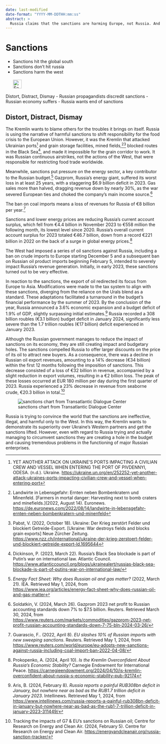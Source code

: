 ```yaml
---
date: last-modified
date-format: "YYYY-MM-DDTHH:mm:ss"
abstract: > 
  Russia claims that the sanctions are harming Europe, not Russia. And Russia is campaigning for an end to the sanctions!?
---
```


# Sanctions {#sec-ruwar-sanctions}

::: {.callout-caution title="Myth"}
- Sanctions hit the global south
- Sanctions don't hit russia
- Sanctions harm the west
[<br></br>![Search for topic in EUvsDisinfo](../all_common_img/EUvsDisinfo_400x240.jpg){height=2em}](https://euvsdisinfo.eu/disinformation-cases/?text=sanctions&sort=relevance)
:::

::: {.callout-tip title="Truth"}
Distort, Distract, Dismay
- Russian propagandists discredit sanctions
- Russian economy suffers
- Russia wants end of sanctions 
:::

## Distort, Distract, Dismay

The Kremlin wants to blame others for the troubles it brings on itself. Russia is using the narrative of harmful sanctions to shift responsibility for the food crisis to the European Union. However, it was the Kremlin that attacked Ukrainian ports[^ruwar-sanctions-1] and grain storage facilities, mined fields,[^ruwar-sanctions-2][^ruwar-sanctions-3] blocked routes in the Black Sea[^ruwar-sanctions-4], and made it impossible for the grain corridor to work. It was Russian continuous airstrikes, not the actions of the West, that were responsible for restricting food trade worldwide. 

Meanwhile, sanctions put pressure on the energy sector, a key contributor to the Russian budget.[^ruwar-sanctions-5] Gazprom, Russia's energy giant, suffered its worst loss in at least 25 years, with a staggering $6.9 billion deficit in 2023\. Gas sales more than halved, dragging revenue down by nearly 30%, as the war severed European ties and choked the company's main income source.[^ruwar-sanctions-6]

The ban on coal imports means a loss of revenues for Russia of €8 billion per year.[^ruwar-sanctions-7]

Sanctions and lower energy prices are reducing Russia’s current account surplus, which fell from €4.4 billion in November 2023 to €558 million the following month, its lowest level since 2020\. Russia’s overall current account surplus for 2023 totaled €46.7 billion, down from a record €221 billion in 2022 on the back of a surge in global energy prices.[^ruwar-sanctions-8]

The West had imposed a series of oil sanctions against Russia, including a ban on crude imports to Europe starting December 5 and a subsequent ban on Russian oil product imports beginning February 5, intended to severely impact Russia’s revenue generation. Initially, in early 2023, these sanctions turned out to be very effective. 

In reaction to the sanctions, the export of oil redirected its focus from Europe to Asia. Modifications were made to the tax system to align with these sanctions, diverging from the reliance on the Urals blend as a standard. These adaptations facilitated a turnaround in the budget's financial performance by the summer of 2023\. By the conclusion of the year, Russia announced a 3.6% economic expansion and a budget deficit of 1.9% of GDP, slightly surpassing initial estimates.[^ruwar-sanctions-9] Russia recorded a 308 billion roubles (€3.1 billion) budget deficit in January 2024, significantly less severe than the 1.7 trillion roubles (€17 billion) deficit experienced in January 2023\. 

Although the Russian government manages to reduce the impact of sanctions on its economy, they are still creating impact and budgetary holes. The sanctions compelled Russia to offer larger discounts on the price of its oil to attract new buyers. As a consequence, there was a decline in Russian oil export revenues, amounting to a 14% decrease (€34 billion) within the first 12 months following the imposition of sanctions. This decrease consisted of a loss of €32 billion in revenue, accompanied by a slight reduction in export volumes, resulting in a €2 billion loss. The peak of these losses occurred at EUR 180 million per day during the first quarter of 2023\. Russia experienced a 23% decrease in revenue from seaborne crude, €20.3 billion in total.[^ruwar-sanctions-10]

![sanctions chart from Transatlantic Dialogue Center](tdcenter_sanctions.jpg)

Russia is trying to convince the world that the sanctions are ineffective, illegal, and harmful only to the West. In this way, the Kremlin wants to demonstrate its superiority over Ukraine's Western partners and get the sanctions lifted. However, even with regard to Russia trying and actually managing to circumvent sanctions they are creating a hole in the budget and causing tremendous problems in the functioning of major Russian enterprises.



[^ruwar-sanctions-1]:  YET ANOTHER ATTACK ON UKRAINE’S PORTS IMPACTING A CIVILIAN CREW AND VESSEL WHEN ENTERING THE PORT OF PIVDENNYI, ODESA. (n.d.). Ukraine. [https://ukraine.un.org/en/252252-yet-another-attack-ukraines-ports-impacting-civilian-crew-and-vessel-when-entering-port](https://ukraine.un.org/en/252252-yet-another-attack-ukraines-ports-impacting-civilian-crew-and-vessel-when-entering-port)

[^ruwar-sanctions-2]:  Landwirte in Lebensgefahr:  Ernten neben Bombenkratern und Minenfeld. \[Farmers in mortal danger: Harvesting next to bomb craters and minefields.\](2022, August 14). Euronews. [https://de.euronews.com/2022/08/14/landwirte-in-lebensgefahr-ernten-neben-bombenkratern-und-minenfeld](https://de.euronews.com/2022/08/14/landwirte-in-lebensgefahr-ernten-neben-bombenkratern-und-minenfeld)

[^ruwar-sanctions-3]:  Pabst, V. (2022, October 18). Ukraine: Der Krieg zerstört Felder und blockiert Getreide-Export. \[Ukraine: War destroys fields and blocks grain exports\]  Neue Zürcher Zeitung. [https://www.nzz.ch/international/ukraine-der-krieg-zerstoert-felder-und-blockiert-getreide-export-ld.1695644](https://www.nzz.ch/international/ukraine-der-krieg-zerstoert-felder-und-blockiert-getreide-export-ld.1695644)

[^ruwar-sanctions-4]:  Dickinson, P. (2023, March 22). Russia’s Black Sea blockade is part of Putin’s war on international law. Atlantic Council. [https://www.atlanticcouncil.org/blogs/ukrainealert/russias-black-sea-blockade-is-part-of-putins-war-on-international-law/](https://www.atlanticcouncil.org/blogs/ukrainealert/russias-black-sea-blockade-is-part-of-putins-war-on-international-law/)

[^ruwar-sanctions-5]:  *Energy Fact Sheet: Why does Russian oil and gas matter?* (2022, March 21). IEA. Retrieved May 1, 2024, from [https://www.iea.org/articles/energy-fact-sheet-why-does-russian-oil-and-gas-matter](https://www.iea.org/articles/energy-fact-sheet-why-does-russian-oil-and-gas-matter)

[^ruwar-sanctions-6]:  Soldatkin, V. (2024, March 26). Gazprom 2023 net profit to Russian accounting standards down 7% to $7.5 billion. Reuters. Retrieved March 30, 2024, from [https://www.reuters.com/markets/commodities/gazprom-2023-net-profit-russian-accounting-standards-down-7-75-bln-2024-03-26/](https://www.reuters.com/markets/commodities/gazprom-2023-net-profit-russian-accounting-standards-down-7-75-bln-2024-03-26/)

[^ruwar-sanctions-7]:  Guarascio, F.. (2022, April 8). *EU slashes 10% of Russian imports with new sweeping sanctions*. Reuters. Retrieved May 1, 2024, from [https://www.reuters.com/world/europe/eu-adopts-new-sanctions-against-russia-including-coal-import-ban-2022-04-08/](https://www.reuters.com/world/europe/eu-adopts-new-sanctions-against-russia-including-coal-import-ban-2022-04-08/) 

[^ruwar-sanctions-8]:  Prokopenko, A. (2024, April 10). *Is the Kremlin Overconfident About Russia’s Economic Stability?* Carnegie Endowment for International Peace. [https://carnegieendowment.org/2024/04/10/is-kremlin-overconfident-about-russia-s-economic-stability-pub-92174](https://carnegieendowment.org/2024/04/10/is-kremlin-overconfident-about-russia-s-economic-stability-pub-92174) 

[^ruwar-sanctions-9]:  Aris, B. (2024, February 8). *Russia reports a painful RUB308bn deficit in January, but nowhere near as bad as the RUB1.7 trillion deficit in January 2023*. Intellinews. Retrieved May 1, 2024, from [https://www.intellinews.com/russia-reports-a-painful-rub308bn-deficit-in-january-but-nowhere-near-as-bad-as-the-rub1-7-trillion-deficit-in-january-2023-311449/](https://www.intellinews.com/russia-reports-a-painful-rub308bn-deficit-in-january-but-nowhere-near-as-bad-as-the-rub1-7-trillion-deficit-in-january-2023-311449/) 

[^ruwar-sanctions-10]:  Tracking the impacts of G7 & EU’s sanctions on Russian oil; Centre for Research on Energy and Clean Air. (2024, February 5). Centre for Research on Energy and Clean Air. [https://energyandcleanair.org/russia-sanction-tracker/](https://energyandcleanair.org/russia-sanction-tracker/)
